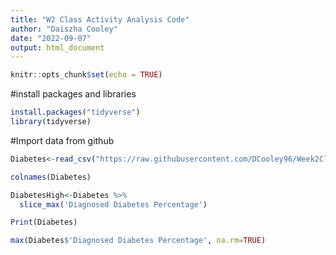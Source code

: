 ```yaml
---
title: "W2 Class Activity Analysis Code"
author: "Daiszha Cooley"
date: "2022-09-07"
output: html_document
---
```


```r
knitr::opts_chunk$set(echo = TRUE)
```
#install packages and libraries 
```r
install.packages("tidyverse")
library(tidyverse)
```

#Import data from github
```r
Diabetes<-read_csv("https://raw.githubusercontent.com/DCooley96/Week2ClassActivity/main/DiabetesAtlasData.csv")

colnames(Diabetes)

DiabetesHigh<-Diabetes %>%
  slice_max('Diagnosed Diabetes Percentage')

Print(Diabetes)

max(Diabetes$'Diagnosed Diabetes Percentage', na.rm=TRUE)
```


